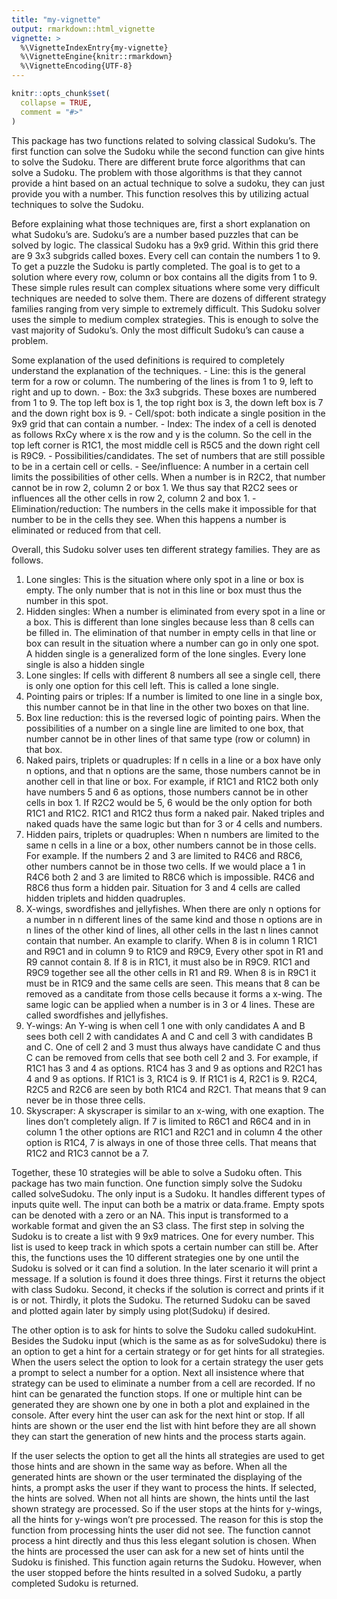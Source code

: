 ```yaml
---
title: "my-vignette"
output: rmarkdown::html_vignette
vignette: >
  %\VignetteIndexEntry{my-vignette}
  %\VignetteEngine{knitr::rmarkdown}
  %\VignetteEncoding{UTF-8}
---
```


```r
knitr::opts_chunk$set(
  collapse = TRUE,
  comment = "#>"
)
```


This package has two functions related to solving classical Sudoku's. The first function can solve the Sudoku while the second function can give hints to solve the Sudoku. There are different brute force algorithms that can solve a Sudoku. The problem with those algorithms is that they cannot provide a hint based on an actual technique to solve a sudoku, they can just provide you with a number. This function resolves this by utilizing actual techniques to solve the Sudoku. 

Before explaining what those techniques are, first a short explanation on what Sudoku's are. Sudoku's are a number based puzzles that can be solved by logic. The classical Sudoku has a 9x9 grid. Within this grid there are 9 3x3 subgrids called boxes. Every cell can contain the numbers 1 to 9. To get a puzzle the Sudoku is partly completed. The goal is to get to a solution where every row, column or box contains all the digits from 1 to 9. These simple rules result can complex situations where some very difficult techniques are needed to solve them. There are dozens of different strategy families ranging from very simple to extremely difficult. This Sudoku solver uses the simple to medium complex strategies. This is enough to solve the vast majority of Sudoku's. Only the most difficult Sudoku's can cause a problem. 

Some explanation of the used definitions is required to completely understand the explanation of the techniques. 
- Line: this is the general term for a row or column. The numbering of the lines is from 1 to 9, left to right and up to down.
- Box: the 3x3 subgrids. These boxes are numbered from 1 to 9. The top left box is 1, the top right box is 3, the down left box is 7 and the down right box is 9. 
- Cell/spot: both indicate a single position in the 9x9 grid that can contain a number. 
- Index: The index of a cell is denoted as follows RxCy where x is the row and y is the column. So the cell in the top left corner is R1C1, the most middle cell is R5C5 and the down right cell is R9C9. 
- Possibilities/candidates. The set of numbers that are still possible to be in a certain cell or cells. 
- See/influence: A number in a certain cell limits the possibilities of other cells. When a number is in R2C2, that number cannot be in row 2, column 2 or box 1. We thus say that R2C2 sees or influences all the other cells in row 2, column 2 and box 1. 
- Elimination/reduction: The numbers in the cells make it impossible for that number to be in the cells they see. When this happens a number is eliminated or reduced from that cell. 

Overall, this Sudoku solver uses ten different strategy families. They are as follows. 

1) Lone singles: This is the situation where only spot in a line or box is empty. The only number that is not in this line or box must thus the number in this spot. 
2) Hidden singles: When a number is eliminated from every spot in a line or a box. This is different than lone singles because less than 8 cells can be filled in. The elimination of that number in empty cells in that line or box can result in the situation where a number can go in only one spot. A hidden single is a generalized form of the lone singles. Every lone single is also a hidden single 
3) Lone singles: If cells with different 8 numbers all see a single cell, there is only one option for this cell left. This is called a lone single. 
4) Pointing pairs or triples: If a number is limited to one line in a single box, this number cannot be in that line in the other two boxes on that line. 
5) Box line reduction: this is the reversed logic of pointing pairs. When the possibilities of a number on a single line are limited to one box, that number cannot be in other lines of that same type (row or column) in that box. 
6) Naked pairs, triplets or quadruples: If n cells in a line or a box have only n options, and that n options are the same, those numbers cannot be in another cell in that line or box. For example, if R1C1 and R1C2 both only have numbers 5 and 6 as options, those numbers cannot be in other cells in box 1. If R2C2 would be 5, 6 would be the only option for both R1C1 and R1C2. R1C1 and R1C2 thus form a naked pair. Naked triples and naked quads have the same logic but than for 3 or 4 cells and numbers. 
7) Hidden pairs, triplets or quadruples: When n numbers are limited to the same n cells in a line or a box, other numbers cannot be in those cells. For example. If the numbers 2 and 3 are limited to R4C6 and R8C6, other numbers cannot be in those two cells. If we would place a 1 in R4C6 both 2 and 3 are limited to R8C6 which is impossible. R4C6 and R8C6 thus form a hidden pair. Situation for 3 and 4 cells are called hidden triplets and hidden quadruples. 
8) X-wings, swordfishes and jellyfishes. When there are only n options for a number in n different lines of the same kind and those n options are in n lines of the other kind of lines, all other cells in the last n lines cannot contain that number. An example to clarify. When 8 is in column 1  R1C1 and R9C1 and in column 9 to R1C9 and R9C9, Every other spot in R1 and R9 cannot contain 8. If 8 is in R1C1, it must also be in R9C9. R1C1 and R9C9 together see all the other cells in R1 and R9. When 8 is in R9C1 it must be in R1C9 and the same cells are seen. This means that 8 can be removed as a canditate from those cells because it forms a x-wing. The same logic can be applied when a number is in 3 or 4 lines. These are called swordfishes and jellyfishes. 
9) Y-wings: An Y-wing is when cell 1 one with only candidates A and B sees both cell 2 with candidates A and C and cell 3 with candidates B and C. One of cell 2 and 3 must thus always have candidate C and thus C can be removed from cells that see both cell 2 and 3. For example, if R1C1 has 3 and 4 as options. R1C4 has 3 and 9 as options and R2C1 has 4 and 9 as options. If R1C1 is 3, R1C4 is 9. If R1C1 is 4, R2C1 is 9. R2C4, R2C5 and R2C6 are seen by both R1C4 and R2C1. That means that 9 can never be in those three cells. 
10) Skyscraper: A skyscraper is similar to an x-wing, with one exaption. The lines don't completely align. If 7 is limited to R6C1 and R6C4 and in in column 1 the other options are R1C1 and R2C1 and in column 4 the other option is R1C4, 7 is always in one of those three cells. That means that R1C2 and R1C3 cannot be a 7. 

Together, these 10 strategies will be able to solve a Sudoku often. This package has two main function. One function simply solve the Sudoku called solveSudoku. The only input is a Sudoku. It handles different types of inputs quite well. The input can both be a matrix or data.frame. Empty spots can be denoted with a zero or an NA. This input is transformed to a workable format and given the an S3 class. The first step in solving the Sudoku is to create a list with 9 9x9 matrices. One for every number. This list is used to keep track in which spots a certain number can still be. After this, the functions uses the 10 different strategies one by one until the Sudoku is solved or it can find a solution. In the later scenario it will print a message. If a solution is found it does three things. First it returns the object with class Sudoku. Second, it checks if the solution is correct and prints if it is or not. Thirdly, it plots the Sudoku. The returned Sudoku can be saved and plotted again later by simply using plot(Sudoku) if desired. 

The other option is to ask for hints to solve the Sudoku called sudokuHint. Besides the Sudoku input (which is the same as as for solveSudoku) there is an option to get a hint for a certain strategy or for get hints for all strategies. When the users select the option to look for a certain strategy the user gets a prompt to select a number for a option. Next all insistence where that strategy can be used to eliminate a number from a cell are recorded. If no hint can be genarated the function stops. If one or multiple hint can be generated they are shown one by one in both a plot and explained in the console. After every hint the user can ask for the next hint or stop. If all hints are shown or the user end the list with hint before they are all shown they can start the generation of new hints and the process starts again.

If the user selects the option to get all the hints all strategies are used to get those hints and are shown in the same way as before. When all the generated hints are shown or the user terminated the displaying of the hints, a prompt asks the user if they want to process the hints. If selected, the hints are solved. When not all hints are shown, the hints until the last shown strategy are processed. So if the user stops at the hints for y-wings, all the hints for y-wings won't pre processed. The reason for this is stop the function from processing hints the user did not see. The function cannot process a hint directly and thus this less elegant solution is chosen. When the hints are processed the user can ask for a new set of hints until the Sudoku is finished. This function again returns the Sudoku. However, when the user stopped before the hints resulted in a solved Sudoku, a partly completed Sudoku is returned. 




